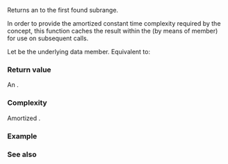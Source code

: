 {{cpp/ranges/split_view/title|begin}}
{{cpp/ranges/split_view/navbar}}

{{dcl begin}}
{{dcl|since=c++20|1=
constexpr /*iterator*/ begin();
}}
{{dcl end}}

Returns an {{rlp|iterator}} to the first found subrange.

In order to provide the amortized constant time complexity required by the {{lconcept|range}} concept, this function caches the result within the {{tt|split_view}} (by means of {{rlpsi|/#cached_begin_}} member) for use on subsequent calls.

Let {{rlpsi|/#base_}} be the underlying data member. Equivalent to:

{{source|1=
constexpr /*iterator*/ begin()
{
    if (!cached_begin_.has_value())
        cached_begin_ = this-&gt;find_next(ranges::begin(base_));
    return {*this, ranges::begin(base_), cached_begin_.value()};
}
}}

===Return value===
An {{rlp|iterator}}.

===Complexity===
Amortized {{mathjax-or|\(\scriptsize \mathcal{O}(1)\)|O(1)}}.

===Example===
{{example
|code=
#include &lt;iomanip&gt;
#include &lt;iostream&gt;
#include &lt;ranges&gt;
#include &lt;string_view&gt;

int main()
{
    constexpr std::string_view sentence{"Keep..moving..forward.."};
    constexpr std::string_view delim{".."};
    std::ranges::split_view words{sentence, delim};

    std::cout &lt;&lt; "begin(): " &lt;&lt; std::quoted(std::string_view{*words.begin()})
              &lt;&lt; "\nSubstrings: ";
    for (auto word : words)
        std::cout &lt;&lt; std::quoted(std::string_view(word)) &lt;&lt; ' ';

    std::ranges::split_view letters{sentence, std::string_view{""}&lt;!----&gt;};
    std::cout &lt;&lt; "\nbegin(): " &lt;&lt; std::quoted(std::string_view{*letters.begin()})
              &lt;&lt; "\nLetters: ";
    for (auto letter : letters)
        std::cout &lt;&lt; std::string_view(letter) &lt;&lt; ' ';
    std::cout &lt;&lt; '\n';
}
|output=
begin(): "Keep"
Substrings: "Keep" "moving" "forward" ""
begin(): "K"
Letters: K e e p . . m o v i n g . . f o r w a r d . . 
}}

===See also===
{{dsc begin}}
{{dsc inc|cpp/ranges/adaptor/dsc end|split_view}}
{{dsc inc|cpp/ranges/adaptor/dsc begin|lazy_split_view}}
{{dsc inc|cpp/ranges/dsc begin}}
{{dsc end}}

{{langlinks|es|ja|ru|zh}}